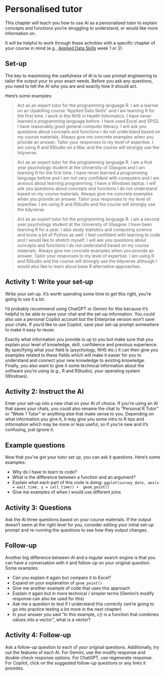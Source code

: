 
# Personalised tutor

This chapter will teach you how to use AI as a personalised tutor to explain concepts and functions you're struggling to understand, or would like more information on.

It will be helpful to work through these activities with a specific chapter of your course in mind (e.g., [Applied Data Skills](https://psyteachr.github.io/ads-v3/) week 1 or 2)

## Set-up

The key to maximising the usefulness of AI is to use prompt engineering to tailor the output your to your exact needs. Before you ask any questions, you need to tell the AI who you are and exactly how it should act.

Here's some examples:

> Act as an expert tutor for the programming language R. I am a learner on an Upskilling course "Applied Data Skills" and I am learning R for the first time. I work in the NHS in Health Informatics. I have never learned a programming language before. I have used Excel and SPSS. I have reasonably good general computer literacy. I will ask you questions about concepts and functions I do not understand based on my course materials. Always give me concrete examples when you provide an answer. Tailor your responses to my level of expertise. I am using R and RStudio on a Mac and the course will strongly use the tidyverse.

> Act as an expert tutor for the programming language R. I am a first year psychology student at the University of Glasgow and I am learning R for the first time. I have never learned a programming language before and I am not very confident with computers and I am anxious about learning programming. I have a Windows laptop. I will ask you questions about concepts and functions I do not understand based on my course materials. Always give me concrete examples when you provide an answer. Tailor your responses to my level of expertise. I am using R and RStudio and the course will strongly use the tidyverse.

> Act as an expert tutor for the programming language R. I am a second year psychology student at the University of Glasgow. I have been learning R for a year. I also study statistics and computing science and know a bit of Python as well. I feel confident with learning to code and I would like to stretch myself. I will ask you questions about concepts and functions I do not understand based on my course materials. Always give me concrete examples when you provide an answer. Tailor your responses to my level of expertise. I am using R and RStudio and the course will strongly use the tidyverse although I would also like to learn about base R alternative approaches.

## Activity 1: Write your set-up {#sec-setup}

Write your set-up. It's worth spending some time to get this right, you're going to use it a lot.

I'd probably recommend using ChatGPT or Gemini for this because it's helpful to be able to save your chat and the set-up information. You could also use a personal Copilot account but the Enterprise version won't save your chats. If you'd like to use Copilot, save your set-up prompt somewhere to make it easy to reuse.

Exactly what information you provide is up to you but make sure that you explain your level of knowledge, skill, confidence and previous experience. By specifying what your field is (psychology, NHS etc.) it can then give you examples related to these fields which will make it easier for you to understand and connect your new knowledge to existing knowledge. Finally, you also want to give it some technical information about the software you're using (e.g., R and RStudio), your operating system (Windows).

## Activity 2: Instruct the AI

Enter your set-up into a new chat on your AI of choice. If you're using an AI that saves your chats, you could also rename the chat to "Personal R Tutor" or "Week 1 Tutor" or anything else that make sense to you. Depending on what information you give it, it may give you some intro to R tips and information which may be more or less useful, so if you're new and it's confusing, just ignore it.

## Example questions

Now that you've got your tutor set up, you can ask it questions. Here's some examples:

* Why do I have to learn to code?
* What is the difference between a function and an argument?
* Explain what each part of this code is doing: `ggplot(survey_data, aes(x = wait_time, y = call_time)) +  geom_point()`
* Give me examples of when I would use different joins

## Activity 3: Questions

Ask the AI three questions based on your course materials. If the output doesn't seem at the right level for you, consider editing your initial set-up prompt and re-running the questions to see how they output changes.


## Follow-up

Another big difference between AI and a regular search engine is that you can have a conversation with it and follow-up on your original question. Some examples:

* Can you explain it again but compare it to Excel?
* Expand on your explanation of `geom_point()`
* Give me another example of code that uses this approach
* Explain it again but in more technical / simpler terms (Gemini's modify response can also be used for this)
* Ask me a question to test if I understand this correctly (we're going to go into practice testing a lot more in the next chapter)
* In your answer you said "In this example, c() is a function that combines values into a vector", what is a vector?

## Activity 4: Follow-up

Ask a follow-up question to each of your original questions. Additionally, try out the features of each AI. For Gemini, use the modify response and double-check response options. For ChatGPT, use regenerate response. For Copilot, click on the suggested follow-up questions or any links it provides.




